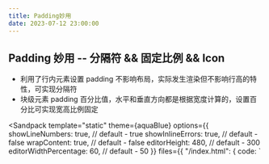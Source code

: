 ```yaml
---
title: Padding妙用
date: 2023-07-12 23:00:00
---
```



## Padding 妙用 -- 分隔符 && 固定比例 && Icon

- 利用了行内元素设置 padding 不影响布局，实际发生渲染但不影响行高的特性，可实现分隔符
- 块级元素 padding 百分比值，水平和垂直方向都是根据宽度计算的，设置百分比可实现宽高比例固定

<Sandpack 
  template="static"
  theme={aquaBlue}
  options={{
    showLineNumbers: true, // default - true
    showInlineErrors: true, // default - false
    wrapContent: true, // default - false
    editorHeight: 480, // default - 300
    editorWidthPercentage: 60, // default - 50
  }}
  files={{
    "/index.html": {
      code: 
        `<!DOCTYPE html>
<html lang="en">
  <head>
    <meta charset="UTF-8" />
    <meta name="viewport" content="width=device-width, initial-scale=1.0" />
    <meta http-equiv="X-UA-Compatible" content="ie=edge" />
    <title>Padding分隔符</title>
    <style type="text/css">
      a + a::before {
        content: '';
        font-size: 0;
        padding: 10px 3px 1px;
        border-left: 1px solid #000;
      }

      .icon-menu {
        display: inline-block;
        width: 140px;
        height: 10px;
        border-top: 10px solid #000;
        border-bottom: 10px solid #000;
        padding: 35px 0;
        background-color: #000;
        background-clip: content-box;
      }
      .icon-dot {
        display: inline-block;
        width: 100px;
        height: 100px;
        border: 10px solid #000;
        border-radius: 50%;
        padding: 10px;
        background-color: #000;
        background-clip: content-box;
      }

      .box {
        width: 500px;
        height: 500px;
      }
      .box .child {
        width: 100%;
        height: 0;
        padding: 0;
        padding-top: 75%;
        position: relative;
      }
      .box .child img {
        width: 100%;
        height: 100%;
        position: absolute;
        left: 0;
        right: 0;
        margin-top: -75%;
      }

      .box2 {
        width: 100%;
        height: auto;
        aspect-ratio: 16 / 9;
        position: relative;
      }
      .box2 img {
        width: 100%;
        height: 100%;
        position: absolute;
        left: 0;
        right: 0;
      }
    </style>

  </head>
  <body>
    <h3>分隔符</h3>
    <a href="">登陆</a> 
    <a href="">注册</a>

    <h3>Padding Icon</h3>
    <i class="icon-menu"></i>
    <i class="icon-dot"></i>

    <h3>固定宽高比</h3>
    <h4>IMG1</h4>
    <div class="box">
      <div class="child">
        <img src="https://demo.cssworld.cn/images/4/cover-5-1.jpg" alt="16:9图" />
      </div>
    </div>

    <h4>IMG2</h4>
    <div class="box2">
      <img src="https://demo.cssworld.cn/images/4/cover-5-1.jpg" alt="16:9图" />
    </div>

  </body>
</html>
`
      }

}}
/>
